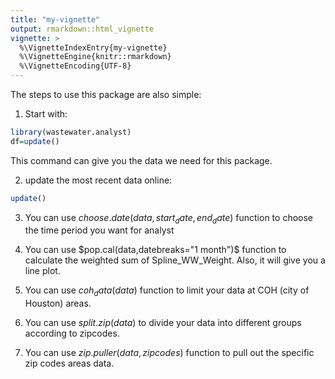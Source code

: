 ```yaml
---
title: "my-vignette"
output: rmarkdown::html_vignette
vignette: >
  %\VignetteIndexEntry{my-vignette}
  %\VignetteEngine{knitr::rmarkdown}
  %\VignetteEncoding{UTF-8}
---
```


The steps to use this package are also simple:

1. Start with: 
```r
library(wastewater.analyst)
df=update()
```

This command can give you the data we need for this package.

2. update the most recent data online:

```r
update()
```

3. You can use $choose.date(data,start_date,end_date)$ function to choose the time period you want for analyst

4. You can use $pop.cal(data,datebreaks="1 month")$ function to calculate the weighted sum of Spline_WW_Weight. Also, it will give you a line plot.

5. You can use $coh_data(data)$ function to limit your data at COH (city of Houston) areas.

6. You can use $split.zip(data)$ to divide your data into different groups according to zipcodes.

7. You can use $zip.puller(data,zipcodes)$ function to pull out the specific zip codes areas data.



